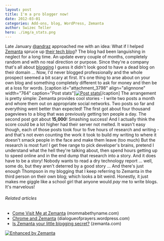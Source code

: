 ```yaml
---
layout: post
title: I'm a pro blogger now!
date: 2012-03-01
categories: Add-ons, blog, WordPress, Zemanta
author: Swizec Teller
hero: ./img/a_stats.png
---
```


Late January [@andraz](http://twitter.com/andraz) approached me with an idea: What if I helped [Zemanta](http://www.zemanta.com "Zemanta") spruce up [their tech blog](http://www.zemanta.com/fruitblog/)? The blog had been languishing in neglect for a long time. An update every couple of months, completely random and with no real direction or purpose. Since they're a company that's all about [blogging](http://en.wikipedia.org/wiki/Blog "Blog") I guess it didn't look good to have a dead blog on their domain ... Now, I'd never blogged professionally and the whole prospect seemed a bit scary at first. It's one thing to arse about on your own blog and something completely different to ask for money and then be at a loss for words. \[caption id="attachment_3798" align="alignnone" width="764" caption="Post stats"][![Post stats](http://swizec.com/blog/wp-content/uploads/2012/03/a_stats.png "Post stats")](./img/a_stats.png)\[/caption] The arrangement is pretty simple: Zemanta provides cool stories - I write two posts a month and whore them out on appropriate social networks. Two posts so far and everything went better than expected! The first got about four thousand pageviews to a blog that was previously getting ten people a day. The second post got about **15,000**! Smashing success! And I actually think the score could be a lot higher had their server not melted. It wasn't easy though, each of those posts took four to five hours of research and writing - and that's not even counting the work it took to build my writing to where it doesn't smack people in the face and make them leave (too much) But the research is most fun! I get free range to pick developer's brains, pretend I understand what the hell they're talking about, then spend hours getting up to speed online and in the end dump that research into a story. And it does have to be a story! Nobody wants to read a dry technology report ... well, some do, but they aren't deterred by a good story ... And there's just enough Thompson in my blogging that I keep referring to Zemanta in the third person on their own blog; which looks a bit weird. Honestly, it just makes me giggle like a school girl that anyone would _pay_ me to write blogs. It's marvelous!

###### Related articles

-   [Come Visit Me at Zemanta](http://mommabethyname.com/2012/02/01/come-visit-me-at-zemanta/) (mommabethyname.com)
-   [Chrome and Zemanta](http://dialogueofprayers.wordpress.com/2011/12/01/chrome-and-zemanta/) (dialogueofprayers.wordpress.com)
-   [Is Zemanta your little blogging secret?](http://www.zemanta.com/blog/is-zemanta-your-little-blogging-secret/) (zemanta.com)

[![Enhanced by Zemanta](http://img.zemanta.com/zemified_e.png?x-id=d4dd2885-f909-4e8e-af7b-37a55dd1cf1e)](http://www.zemanta.com/ "Enhanced by Zemanta")
